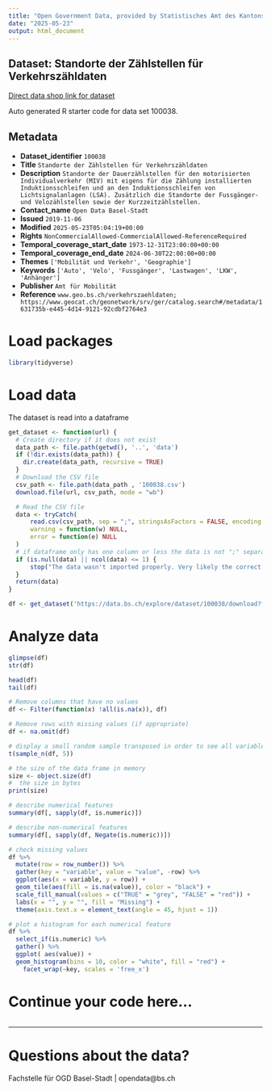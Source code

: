 ```yaml
---
title: "Open Government Data, provided by Statistisches Amt des Kantons Basel-Stadt - Fachstelle OGD"
date: "2025-05-23"
output: html_document
---
```


## Dataset: Standorte der Zählstellen für Verkehrszähldaten

[Direct data shop link for dataset](https://data.bs.ch/explore/dataset/100038)

Auto generated R starter code for data set 100038.

## Metadata

- **Dataset_identifier** `100038`
- **Title** `Standorte der Zählstellen für Verkehrszähldaten`
- **Description** `Standorte der Dauerzählstellen für den motorisierten Individualverkehr (MIV) mit eigens für die Zählung installierten Induktionsschleifen und an den Induktionsschleifen von Lichtsignalanlagen (LSA). Zusätzlich die Standorte der Fussgänger- und Velozählstellen sowie der Kurzzeitzählstellen.`
- **Contact_name** `Open Data Basel-Stadt`
- **Issued** `2019-11-06`
- **Modified** `2025-05-23T05:04:19+00:00`
- **Rights** `NonCommercialAllowed-CommercialAllowed-ReferenceRequired`
- **Temporal_coverage_start_date** `1973-12-31T23:00:00+00:00`
- **Temporal_coverage_end_date** `2024-06-30T22:00:00+00:00`
- **Themes** `['Mobilität und Verkehr', 'Geographie']`
- **Keywords** `['Auto', 'Velo', 'Fussgänger', 'Lastwagen', 'LKW', 'Anhänger']`
- **Publisher** `Amt für Mobilität`
- **Reference** `www.geo.bs.ch/verkehrszaehldaten; https://www.geocat.ch/geonetwork/srv/ger/catalog.search#/metadata/1631735b-e445-4d14-9121-92cdbf2764e3`


# Load packages

```r

library(tidyverse)
```

# Load data

The dataset is read into a dataframe

```r
get_dataset <- function(url) {
  # Create directory if it does not exist
  data_path <- file.path(getwd(), '..', 'data')
  if (!dir.exists(data_path)) {
    dir.create(data_path, recursive = TRUE)
  }
  # Download the CSV file
  csv_path <- file.path(data_path , '100038.csv')
  download.file(url, csv_path, mode = "wb")

  # Read the CSV file
  data <- tryCatch(
      read.csv(csv_path, sep = ";", stringsAsFactors = FALSE, encoding = "UTF-8"),
      warning = function(w) NULL,
      error = function(e) NULL
  )
  # if dataframe only has one column or less the data is not ";" separated
  if (is.null(data) || ncol(data) <= 1) {
      stop("The data wasn't imported properly. Very likely the correct separator couldn't be found.\nPlease check the dataset manually and adjust the code.")
  }
  return(data)
}
```

```r

df <- get_dataset('https://data.bs.ch/explore/dataset/100038/download?format=csv&timezone=Europe%2FZurich')

```

# Analyze data

```r

glimpse(df)
str(df)

head(df)
tail(df)

```

```r
# Remove columns that have no values
df <- Filter(function(x) !all(is.na(x)), df)

# Remove rows with missing values (if appropriate)
df <- na.omit(df)
```

```r
# display a small random sample transposed in order to see all variables
t(sample_n(df, 5))
```

```r
# the size of the data frame in memory
size <- object.size(df)
#  the size in bytes
print(size)
```

```r
# describe numerical features
summary(df[, sapply(df, is.numeric)])
```

```r
# describe non-numerical features
summary(df[, sapply(df, Negate(is.numeric))])
```

```r
# check missing values
df %>%
  mutate(row = row_number()) %>%
  gather(key = "variable", value = "value", -row) %>%
  ggplot(aes(x = variable, y = row)) +
  geom_tile(aes(fill = is.na(value)), color = "black") +
  scale_fill_manual(values = c("TRUE" = "grey", "FALSE" = "red")) +
  labs(x = "", y = "", fill = "Missing") +
  theme(axis.text.x = element_text(angle = 45, hjust = 1))
```

```r
# plot a histogram for each numerical feature
df %>%
  select_if(is.numeric) %>%
  gather() %>%
  ggplot( aes(value)) +
  geom_histogram(bins = 10, color = "white", fill = "red") +
    facet_wrap(~key, scales = 'free_x')
```

# Continue your code here...

```r

```
------------------------------------------------------------------------

# Questions about the data?

Fachstelle für OGD Basel-Stadt | opendata@bs.ch
